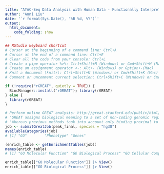 ```yaml
---
title: "ATAC-Seq Data Analysis with Human Data - Functionally Interpret Peak Regions"
author: "Anni Liu"
date: '`r format(Sys.Date(), "%B %d, %Y")`'
output: 
  html_document:
    code_folding: show
---
```


```r
## RStudio keyboard shortcut
# Cursor at the beginning of a command line: Ctrl+A
# Cursor at the end of a command line: Ctrl+E
# Clear all the code from your console: Ctrl+L
# Create a pipe operator %>%: Ctrl+Shift+M (Windows) or Cmd+Shift+M (Mac)
# Create an assignment operator <-: Alt+- (Windows) or Option+-(Mac) 
# Knit a document (knitr): Ctrl+Shift+K (Windows) or Cmd+Shift+K (Mac)
# Comment or uncomment current selection: Ctrl+Shift+C (Windows) or Cmd+Shift+C (Mac)
```

```r
if (!require("rGREAT", quietly = TRUE)) { 
  BiocManager::install("rGREAT"); library(rGREAT) 
} else { 
  library(rGREAT) 
}

# Perform online GREAT analysis: http://great.stanford.edu/public/html/ | http://bejerano.stanford.edu/papers/GREAT.pdf
# "GREAT assigns biological meaning to a set of non-coding genomic regions by analyzing the annotations of the nearby genes. Thus, it is particularly useful in studying cis functions of sets of non-coding genomic regions. Cis-regulatory regions can be identified via both experimental methods (e.g. ChIP-seq) and by computational methods (e.g. comparative genomics)."
# "Whereas previous methods took into account only binding proximal to genes, GREAT is able to properly incorporate distal binding sites and control for false positives using a binomial test over the input genomic regions."
job <- submitGreatJob(peak_final, species = "hg38")
availableCategories(job)
# [1] "GO"        "Phenotype" "Genes" 

(enrich_table <- getEnrichmentTables(job))
names(enrich_table)
# [1] "GO Molecular Function" "GO Biological Process" "GO Cellular Component"

enrich_table[["GO Molecular Function"]] |> View()
enrich_table[["GO Biological Process"]] |> View()
```
